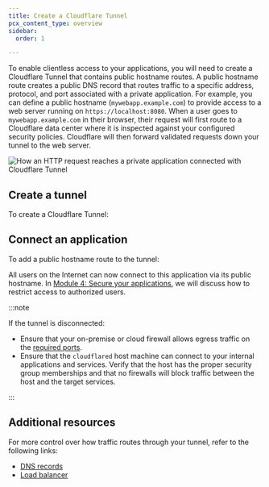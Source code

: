 ```yaml
---
title: Create a Cloudflare Tunnel
pcx_content_type: overview
sidebar:
  order: 1

---
```



To enable clientless access to your applications, you will need to create a Cloudflare Tunnel that contains public hostname routes. A public hostname route creates a public DNS record that routes traffic to a specific address, protocol, and port associated with a private application. For example, you can define a public hostname (`mywebapp.example.com`) to provide access to a web server running on `https://localhost:8080`. When a user goes to `mywebapp.example.com` in their browser, their request will first route to a Cloudflare data center where it is inspected against your configured security policies. Cloudflare will then forward validated requests down your tunnel to the web server.

![How an HTTP request reaches a private application connected with Cloudflare Tunnel](~/assets/images/cloudflare-one/connections/connect-apps/handshake.jpg)

## Create a tunnel

To create a Cloudflare Tunnel:

<Render file="tunnel/create-tunnel" product="cloudflare-one" />

## Connect an application

To add a public hostname route to the tunnel:

<Render file="tunnel/add-public-hostname" product="cloudflare-one" />

All users on the Internet can now connect to this application via its public hostname. In [Module 4: Secure your applications](/learning-paths/zero-trust-web-access/access-application/), we will discuss how to restrict access to authorized users.

:::note

If the tunnel is disconnected:

* Ensure that your on-premise or cloud firewall allows egress traffic on the [required ports](/cloudflare-one/connections/connect-networks/deploy-tunnels/tunnel-with-firewall/#required-for-tunnel-operation).
* Ensure that the `cloudflared` host machine can connect to your internal applications and services. Verify that the host has the proper security group memberships and that no firewalls will block traffic between the host and the target services.


:::

## Additional resources

For more control over how traffic routes through your tunnel, refer to the following links:

* [DNS records](/cloudflare-one/connections/connect-networks/routing-to-tunnel/dns/)
* [Load balancer](/cloudflare-one/connections/connect-networks/routing-to-tunnel/lb/)

